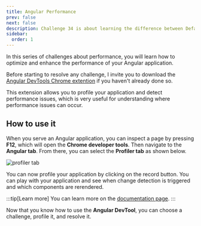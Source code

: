 ```yaml
---
title: Angular Performance
prev: false
next: false
description: Challenge 34 is about learning the difference between Default and OnPush Change Detection Strategy.
sidebar:
  order: 1
---
```



In this series of challenges about performance, you will learn how to optimize and enhance the performance of your Angular application.

Before starting to resolve any challenge, I invite you to download the [Angular DevTools Chrome extention](https://chrome.google.com/webstore/detail/angular-devtools/ienfalfjdbdpebioblfackkekamfmbnh) if you haven't already done so.

This extension allows you to profile your application and detect performance issues, which is very useful for understanding where performance issues can occur.

## How to use it

When you serve an Angular application, you can inspect a page by pressing <b>F12</b>, which will open the <b>Chrome developer tools</b>. Then navigate to the <b>Angular tab</b>. From there, you can select the <b>Profiler tab</b> as shown below.

![profiler tab](../../../../assets/angular-performance/profiler-tab.png 'Profiler tab')

You can now profile your application by clicking on the record button. You can play with your application and see when change detection is triggered and which components are rerendered.

:::tip[Learn more]
You can learn more on the [documentation page](https://angular.io/guide/devtools).
:::

Now that you know how to use the <b>Angular DevTool</b>, you can choose a challenge, profile it, and resolve it.

<LinkCard
  title="🟠 Optimize Change Detection"
  description="Learn how to remove zone pollution."
  href="/challenges/angular-performance/12-scroll-cd/"
/>

<LinkCard
  title="🟢 Default vs OnPush"
  description="Learn the difference between Default and OnPush change detection strategies."
  href="/challenges/angular-performance/34-default-onpush/"
/>

<LinkCard
  title="🟢 Memoization"
  description="Learn the power of pure pipes."
  href="/challenges/angular-performance/35-memoize/"
/>
